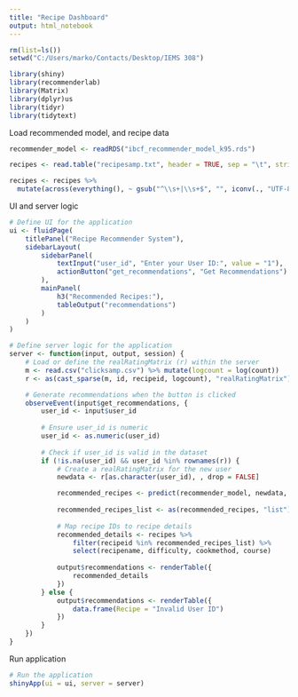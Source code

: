 ---
title: "Recipe Dashboard"
output: html_notebook
---

```{r}
rm(list=ls())
setwd("C:/Users/marko/Contacts/Desktop/IEMS 308")
```

```{r}
library(shiny)
library(recommenderlab)
library(Matrix)
library(dplyr)us
library(tidyr)  
library(tidytext) 

```

Load recommended model, and recipe data
```{r}
recommender_model <- readRDS("ibcf_recommender_model_k95.rds")

recipes <- read.table("recipesamp.txt", header = TRUE, sep = "\t", stringsAsFactors = FALSE, fill = TRUE, quote = "")

recipes <- recipes %>%
  mutate(across(everything(), ~ gsub("^\\s+|\\s+$", "", iconv(., "UTF-8", "ASCII", sub=""))))
```

UI and server logic
```{r}
# Define UI for the application
ui <- fluidPage(
    titlePanel("Recipe Recommender System"),
    sidebarLayout(
        sidebarPanel(
            textInput("user_id", "Enter your User ID:", value = "1"),
            actionButton("get_recommendations", "Get Recommendations")
        ),
        mainPanel(
            h3("Recommended Recipes:"),
            tableOutput("recommendations")
        )
    )
)

# Define server logic for the application
server <- function(input, output, session) {
    # Load or define the realRatingMatrix (r) within the server
    m <- read.csv("clicksamp.csv") %>% mutate(logcount = log(count))
    r <- as(cast_sparse(m, id, recipeid, logcount), "realRatingMatrix")

    # Generate recommendations when the button is clicked
    observeEvent(input$get_recommendations, {
        user_id <- input$user_id
        
        # Ensure user_id is numeric
        user_id <- as.numeric(user_id)
        
        # Check if user_id is valid in the dataset
        if (!is.na(user_id) && user_id %in% rownames(r)) {
            # Create a realRatingMatrix for the new user
            newdata <- r[as.character(user_id), , drop = FALSE]

            recommended_recipes <- predict(recommender_model, newdata, n = 5)
            
            recommended_recipes_list <- as(recommended_recipes, "list")[[1]]
            
            # Map recipe IDs to recipe details
            recommended_details <- recipes %>%
                filter(recipeid %in% recommended_recipes_list) %>%
                select(recipename, difficulty, cookmethod, course)
            
            output$recommendations <- renderTable({
                recommended_details
            })
        } else {
            output$recommendations <- renderTable({
                data.frame(Recipe = "Invalid User ID")
            })
        }
    })
}
```

Run application
```{r}
# Run the application
shinyApp(ui = ui, server = server)
```

